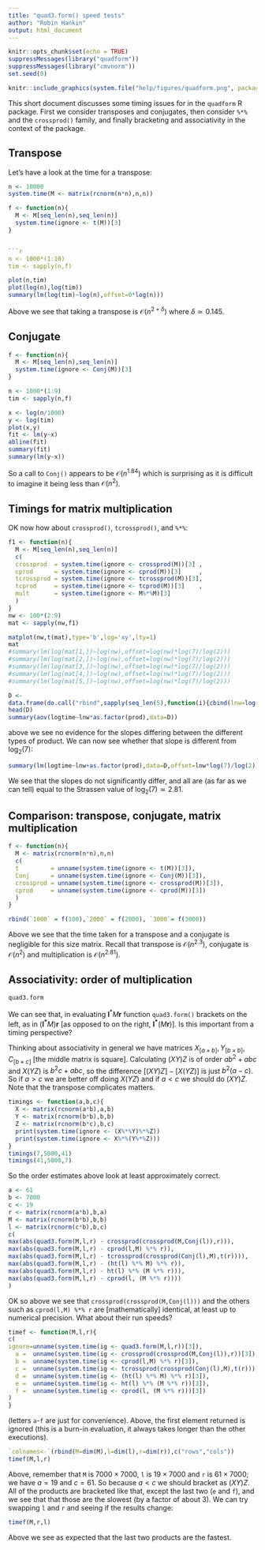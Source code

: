 ```yaml
---
title: "quad3.form() speed tests"
author: "Robin Hankin"
output: html_document
---
```


```r
knitr::opts_chunk$set(echo = TRUE)
suppressMessages(library("quadform"))
suppressMessages(library("cmvnorm"))
set.seed(0)
```

```r
knitr::include_graphics(system.file("help/figures/quadform.png", package = "quadform"))
```

This short document discusses some timing issues for in the `quadform`
R package.  First we consider transposes and conjugates, then consider
`%*%` and the `crossprod()` family, and finally bracketing and
associativity in the context of the package.


## Transpose

Let's have a look at the time for a transpose:

```r
n <- 10000
system.time(M <- matrix(rcnorm(n*n),n,n))
```   


```r
 
f <- function(n){
  M <- M[seq_len(n),seq_len(n)]
  system.time(ignore <- t(M))[3]
}


```r
n <- 1000*(1:10)
tim <- sapply(n,f)
```

```r
plot(n,tim)
plot(log(n),log(tim))
summary(lm(log(tim)~log(n),offset=0*log(n)))
```

Above we see that taking a transpose is ${\mathcal O}(n^{2+\delta})$
where $\delta\simeq 0.145$.

## Conjugate
 
```r
 
f <- function(n){
  M <- M[seq_len(n),seq_len(n)]
  system.time(ignore <- Conj(M))[3]
}

n <- 1000*(1:9)
tim <- sapply(n,f)
```

```r
x <- log(n/1000)
y <- log(tim)
plot(x,y)
fit <- lm(y~x)
abline(fit)
summary(fit)
summary(lm(y~x))
```

So a call to `Conj()` appears to be ${\mathcal O}(n^{1.84})$ which is
surprising as it is difficult to imagine it being less than ${\mathcal
O}(n^2)$.  

## Timings for matrix multiplication

OK now how about `crossprod()`, `tcrossprod()`, and `%*%`:

```r
f1 <- function(n){
  M <- M[seq_len(n),seq_len(n)]
  c(
  crossprod  = system.time(ignore <- crossprod(M))[3] ,
  cprod      = system.time(ignore <- cprod(M))[3]     ,
  tcrossprod = system.time(ignore <- tcrossprod(M))[3],
  tcprod     = system.time(ignore <- tcprod(M))[3]    ,
  mult       = system.time(ignore <- M%*%M)[3]
  )
}
nw <- 100*(2:9)
mat <- sapply(nw,f1)
```

```r
matplot(nw,t(mat),type='b',log='xy',lty=1)
mat
#summary(lm(log(mat[1,])~log(nw),offset=log(nw)*log(7)/log(2)))
#summary(lm(log(mat[2,])~log(nw),offset=log(nw)*log(7)/log(2)))
#summary(lm(log(mat[3,])~log(nw),offset=log(nw)*log(7)/log(2)))
#summary(lm(log(mat[4,])~log(nw),offset=log(nw)*log(7)/log(2)))
#summary(lm(log(mat[5,])~log(nw),offset=log(nw)*log(7)/log(2)))

D <-
data.frame(do.call("rbind",sapply(seq_len(5),function(i){cbind(lnw=log(nw),prod=i,logtime=log(mat[i,]))},simplify=FALSE)))
head(D)
summary(aov(logtime~lnw*as.factor(prod),data=D))
```

above we see no evidence for the slopes differing between the
different types of product.  We can now see whether that slope is
different from $\log_2(7)$:

```r
summary(lm(logtime~lnw+as.factor(prod),data=D,offset=lnw*log(7)/log(2)))
```

We see that the slopes do not significantly differ, and all are (as
far as we can tell) equal to the Strassen value of $\log_2(7)\simeq
2.81$.

## Comparison: transpose, conjugate, matrix multiplication


```r
f <- function(n){
  M <- matrix(rcnorm(n*n),n,n)
  c(
  t         = unname(system.time(ignore <- t(M))[3]),
  Conj      = unname(system.time(ignore <- Conj(M))[3]),
  crossprod = unname(system.time(ignore <- crossprod(M))[3]),
  cprod     = unname(system.time(ignore <- cprod(M))[3])
  )
}

rbind(`1000` = f(100),`2000` = f(2000), `3000`= f(3000))
```

Above we see that the time taken for a transpose and a conjugate is
negligible for this size matrix.  Recall that transpose is ${\mathcal
O}(n^{2.3})$, conjugate is ${\mathcal O}(n^2)$ and multiplication is
${\mathcal O}(n^{2.81})$.


## Associativity: order of multiplication

```r
quad3.form
```


We can see that, in evaluating $\mathbf{l}^*M\mathbf{r}$ function
`quad3.form()` brackets on the left, as in $(\mathbf{l^*}
M)\mathbf{r}$ [as opposed to on the right,
$\mathbf{l^*}(M\mathbf{r})$].  Is this important from a timing
perspective?

Thinking about associativity in general we have matrices $X_{[a\times
b]}, Y_{[b\times b]}, C_{[b\times c]}$ [the middle matrix is square].
Calculating $(XY)Z$ is of order $ab^2+abc$ and $X(YZ)$ is $b^2c+abc$,
so the difference $[(XY)Z]-[X(YZ)]$ is just $b^2(a-c)$.  So if $a>c$
we are better off doing $X(YZ)$ and if $a<c$ we should do $(XY)Z$.
Note that the transpose complicates matters.


```r
timings <- function(a,b,c){
  X <- matrix(rcnorm(a*b),a,b)
  Y <- matrix(rcnorm(b*b),b,b)
  Z <- matrix(rcnorm(b*c),b,c)
  print(system.time(ignore <- (X%*%Y)%*%Z))
  print(system.time(ignore <- X%*%(Y%*%Z)))
}
timings(7,5000,41)
timings(41,5000,7)
```

So the order estimates above look at least approximately correct.


```r
a <- 61
b <- 7000
c <- 19
r <- matrix(rcnorm(a*b),b,a)
M <- matrix(rcnorm(b*b),b,b)
l <- matrix(rcnorm(c*b),b,c)
c(
max(abs(quad3.form(M,l,r) - crossprod(crossprod(M,Conj(l)),r))),
max(abs(quad3.form(M,l,r) - cprod(l,M) %*% r)),
max(abs(quad3.form(M,l,r) - tcrossprod(crossprod(Conj(l),M),t(r)))),
max(abs(quad3.form(M,l,r) - (ht(l) %*% M) %*% r)),
max(abs(quad3.form(M,l,r) - ht(l) %*% (M %*% r))),
max(abs(quad3.form(M,l,r) - cprod(l, (M %*% r))))
)
```

OK so above we see that `crossprod(crossprod(M,Conj(l)))` and the
others such as `cprod(l,M) %*% r` are [mathematically] identical, at
least up to numerical precision.  What about their run speeds?

```r
timef <- function(M,l,r){
c(
ignore=unname(system.time(ig <- quad3.form(M,l,r))[3]),
  a =  unname(system.time(ig <- crossprod(crossprod(M,Conj(l)),r))[3]), 
  b =  unname(system.time(ig <- cprod(l,M) %*% r)[3]), 
  c =  unname(system.time(ig <- tcrossprod(crossprod(Conj(l),M),t(r)))[3]), 
  d =  unname(system.time(ig <- (ht(l) %*% M) %*% r)[3]), 
  e =  unname(system.time(ig <- ht(l) %*% (M %*% r))[3]), 
  f =  unname(system.time(ig <- cprod(l, (M %*% r)))[3])
)
}
```

(letters `a`-`f` are just for convenience).  Above, the first element
returned is ignored (this is a burn-in evaluation, it always takes
longer than the other executions).

```r
`colnames<-`(rbind(M=dim(M),l=dim(l),r=dim(r)),c("rows","cols"))
timef(M,l,r)
```

Above, remember that `M` is $7000\times 7000$, `l` is $19\times 7000$
and `r` is $61\times 7000$; we have $a=19$ and $c=61$.  So because
$a<c$ we should bracket as $(XY)Z$.  All of the products are bracketed
like that, except the last two (`e` and `f`), and we see that that
those are the slowest (by a factor of about 3).  We can try swapping
`l` and `r` and seeing if the results change:

```r
timef(M,r,l)
```

Above we see as expected that the last two products are the fastest.